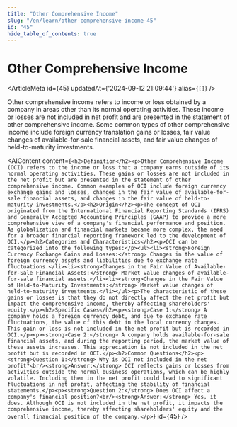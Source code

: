 ```yaml
---
title: "Other Comprehensive Income"
slug: "/en/learn/other-comprehensive-income-45"
id: "45"
hide_table_of_contents: true
---
```



# Other Comprehensive Income

<ArticleMeta id={45} updatedAt={'2024-09-12 21:09:44'} alias={`[]`} />
<div className='border-solid border-b border-t-0 my-4 border-[var(--ifm-color-gray-300)]' />

Other comprehensive income refers to income or loss obtained by a company in areas other than its normal operating activities. These income or losses are not included in net profit and are presented in the statement of other comprehensive income. Some common types of other comprehensive income include foreign currency translation gains or losses, fair value changes of available-for-sale financial assets, and fair value changes of held-to-maturity investments.

<AIContent content={`<h2>Definition</h2><p>Other Comprehensive Income (OCI) refers to the income or loss that a company earns outside of its normal operating activities. These gains or losses are not included in the net profit but are presented in the statement of other comprehensive income. Common examples of OCI include foreign currency exchange gains and losses, changes in the fair value of available-for-sale financial assets, and changes in the fair value of held-to-maturity investments.</p><h2>Origin</h2><p>The concept of OCI originated from the International Financial Reporting Standards (IFRS) and Generally Accepted Accounting Principles (GAAP) to provide a more comprehensive view of a company's financial performance and position. As globalization and financial markets became more complex, the need for a broader financial reporting framework led to the development of OCI.</p><h2>Categories and Characteristics</h2><p>OCI can be categorized into the following types:</p><ul><li><strong>Foreign Currency Exchange Gains and Losses:</strong> Changes in the value of foreign currency assets and liabilities due to exchange rate fluctuations.</li><li><strong>Changes in the Fair Value of Available-for-Sale Financial Assets:</strong> Market value changes of available-for-sale financial assets.</li><li><strong>Changes in the Fair Value of Held-to-Maturity Investments:</strong> Market value changes of held-to-maturity investments.</li></ul><p>The characteristic of these gains or losses is that they do not directly affect the net profit but impact the comprehensive income, thereby affecting shareholders' equity.</p><h2>Specific Cases</h2><p><strong>Case 1:</strong> A company holds a foreign currency debt, and due to exchange rate fluctuations, the value of this debt in the local currency changes. This gain or loss is not included in the net profit but is recorded in OCI.</p><p><strong>Case 2:</strong> A company holds available-for-sale financial assets, and during the reporting period, the market value of these assets increases. This appreciation is not included in the net profit but is recorded in OCI.</p><h2>Common Questions</h2><p><strong>Question 1:</strong> Why is OCI not included in the net profit?<br/><strong>Answer:</strong> OCI reflects gains or losses from activities outside the normal business operations, which can be highly volatile. Including them in the net profit could lead to significant fluctuations in net profit, affecting the stability of financial statements.</p><p><strong>Question 2:</strong> Does OCI affect a company's financial position?<br/><strong>Answer:</strong> Yes, it does. Although OCI is not included in the net profit, it impacts the comprehensive income, thereby affecting shareholders' equity and the overall financial position of the company.</p>`} id={45} />
